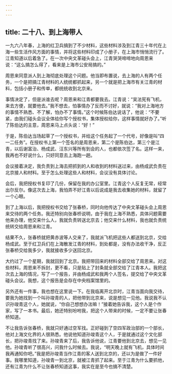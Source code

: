 ```yaml
---
---
---
```

title: 二十八、到上海带人
---



一九六八年春，上海的红卫兵搞到了不少材料，这些材料涉及到江青三十年代在上海一些生活作风方面的事情，并将这些材料印成了小册子，在上海市悄悄流行了。江青知道以后着急了。在一次中央文革碰头会上，江青哭哭啼啼地向周恩来说：“这么搞怎么得了，看来是上海市公安局搞的。”

周恩来同意派人到上海彻底处理这个问题。他当即布置说，去上海的人有两个任务，一个是把搞江青材料的人统统都抓起来，另一个就是把上海市有关江青的材料，包括小册子和传单，都统统收到北京来。

事情决定了，但是派谁去呢？周恩来和江青都要我去。江青说：“吴法宪有飞机，来去方便，就要他去。”我不想去，怕事情办了反而不讨好，就说：“我对上海地方的事情不熟悉、不了解，怕办不了事情。”这个时候陈伯达说话了，他说：“不要紧，由我们碰头会议全体给你写个授权书，集体授权给你，这样事情就好办了。”听了陈伯达的主意，周恩来马上点头说：“好！”

于是，陈伯达当场起草了一个授权书，并给这个任务起了一个代号，好像是叫“四一二任务”。在授权书上第一个签名的是周恩来，第二个是陈伯达，第三个是江青，以后谢富治、杨成武、汪东兴等所有到会的人，也都依次签了名。这样一来，我再也不好说什么，只好同意去上海跑一趟。

会议接着决定，我负责到上海去把抓到的人和收到的材料送过来，由杨成武负责在北京接人和材料。至于怎么处理这些人和材料，会议没有具体讨论。

会后，我把授权书复印了几份，保留在我的办公室里。江青这个人反复无常，经常出尔反尔。像这次去上海，我怕弄不好江青以后说成是我去收集她的材料，就留了一个心眼。

到了上海以后，我把授权书交给了张春桥，同时向他传达了中央文革碰头会上周恩来交待的两个任务。我还特别向张春桥说明，由于我在上海不熟悉，具体问题需要他来办理，他交来什么人，我就负责转送北京去；他交来什么材料，我也就负责统统转交给周恩来和江青。

结果不久，张春桥就把黄赤波等人交来了，我就派飞机把这些人都送到北京，交给杨成武。至于红卫兵们在上海散发江青的材料，到处都是，没有办法收干净，反正张春桥交给我多少，我就接收多少送回北京。

大约过了一个星期，我就回到了北京。我把带回来的材料全部交给了周恩来。对这些材料，周恩来不拆封，更不看，只是贴上了封条就全部交给了江青本人。我把这次去上海的情况，写了一个报告，并由杨成武和我两个人签名，提交给了中央文革碰头会议。我想，这个报告是会存在中央档案馆里的。

另外还有一件事，我也想在这里说一下。在我临离开北京时，江青当面向我交待，要我为她找到一个叫孙竣青的人，把他带到北京来，说是想见一见他。我说我不认识孙竣青这个人，她就说，“你自己想想办法嘛！”接着她告诉我，这个人是个作家，写了一本书。最后，她还特别吩咐我，把这个人带来的时候，一定不要让张春桥知道。

不让我告诉张春桥，我就只好通过空军找。正好碰到了空四军政治部的一个部长，他对上海文化界的人很熟悉。他说他知道孙竣青这个人，于是就通过这个文化部长，把孙竣青找了来。孙竣青来了后，我告诉他说，江青要他到北京去，想见一见他。孙竣青听了很高兴，问我什么时候去。我说，“明天晚上就有飞机，具体时间我再通知你吧。”我是把孙竣青当作江青的客人送到北京的，还以为是做了一件好事。我哪里知道，孙竣青一到北京，就被江青抓了起来。至于江青为什么要抓他，还有江青为什么不让张春桥知道这事，我实在是至今也搞不清楚。